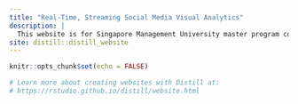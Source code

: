 ```yaml
---
title: "Real-Time, Streaming Social Media Visual Analytics"
description: |
  This website is for Singapore Management University master program course ISSS608 Visual Analytics and Applications assignment submission.
site: distill::distill_website
---
```


```r
knitr::opts_chunk$set(echo = FALSE)

# Learn more about creating websites with Distill at:
# https://rstudio.github.io/distill/website.html

```


